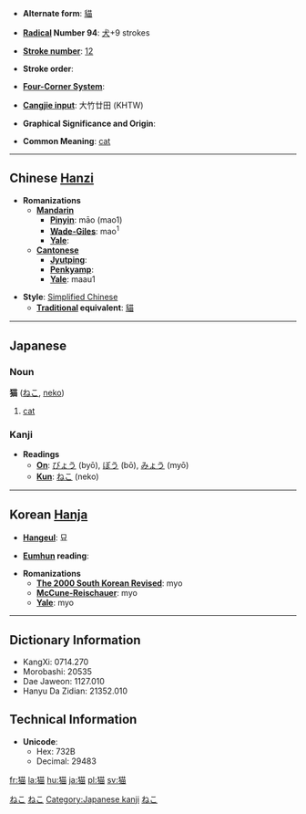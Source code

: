 * '''Alternate form''': [[貓]]

* '''[[Wiktionary:Chinese radical index| Radical]] Number 94''': [[Wiktionary:Chinese radical index 犬|犬]]+9 strokes

* '''[[Wiktionary:Chinese total strokes index|Stroke number]]''': [[Wiktionary:Chinese total strokes index 12|12]]

* '''Stroke order''': 

* '''[[Wiktionary:Chinese four corner index|Four-Corner System]]''': 

* '''[[Wiktionary:Chinese Cangjie index|Cangjie input]]''': 大竹廿田 (KHTW)

* '''Graphical Significance and Origin''': 

* '''Common Meaning''': [[cat]]

----

== Chinese [[Hanzi]] ==

* '''Romanizations'''
** '''[[Mandarin]]'''
*** '''[[Pinyin]]''': māo (mao1)
*** '''[[Wade-Giles]]''': mao<sup>1</sup>
*** '''[[Yale]]''': 
** '''[[Cantonese]]'''
*** '''[[Jyutping]]''':
*** '''[[Penkyamp]]''': 
*** '''[[Yale]]''': maau1

* '''Style''': [[Simplified Chinese]] 
** '''[[Traditional Chinese|Traditional]] equivalent''': [[貓]]


----

==Japanese==
[[Category:Japanese language|ねこ]]
===Noun===
[[Category:Japanese nouns|ねこ]]
'''猫''' ([[ねこ]], [[neko]])
# [[cat]]


===Kanji===
* '''Readings'''
** '''[[On]]''': [[びょう]] (byō), [[ぼう]] (bō), [[みょう]] (myō)
** '''[[Kun]]''': [[ねこ]] (neko)


----

== Korean [[Hanja]] ==

* '''[[Hangeul]]''': 묘

* '''[[Eumhun]] reading''': 

* '''Romanizations'''
** '''[[The 2000 South Korean Revised Romanization|The 2000 South Korean Revised]]''': myo
** '''[[McCune-Reischauer]]''': myo
** '''[[Yale]]''': myo

----

== Dictionary Information ==

* KangXi: 0714.270
* Morobashi: 20535
* Dae Jaweon: 1127.010
* Hanyu Da Zidian: 21352.010

== Technical Information ==

* '''Unicode''':
** Hex: 732B
** Decimal: 29483

[[Category:Japanese kanji]]
[[Category:ja:Mammals|ねこ]]

[[fr:猫]]
[[la:猫]]
[[hu:猫]]
[[ja:猫]]
[[pl:猫]]
[[sv:猫]]